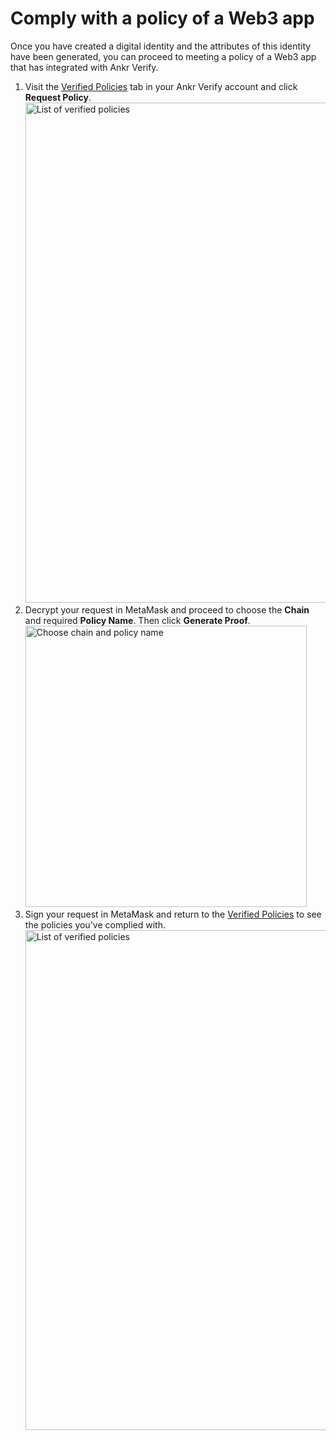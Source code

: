 # Comply with a policy of a Web3 app
Once you have created a digital identity and the attributes of this identity have been generated, you can proceed to meeting a policy of a Web3 app that has integrated with Ankr Verify.
1. Visit the [Verified Policies](https://www-stage.ankr.com/verify/consumer/?section=policies&status=active) tab in your Ankr Verify account and click **Request Policy**.
   <img src="/docs/verify/getting-started/click-request-policy.jpg" alt="List of verified policies" class="responsive-pic" width="800" />
2. Decrypt your request in MetaMask and proceed to choose the **Chain** and required **Policy Name**. Then click **Generate Proof**.
   <img src="/docs/verify/getting-started/customize-policy-request.jpg" alt="Choose chain and policy name" class="responsive-pic" width="450" />
3. Sign your request in MetaMask and return to the [Verified Policies](https://www-stage.ankr.com/verify/consumer/?section=policies&status=active) to see the policies you've complied with.
   <img src="/docs/verify/getting-started/verified-policies-list.jpg" alt="List of verified policies" class="responsive-pic" width="800" />